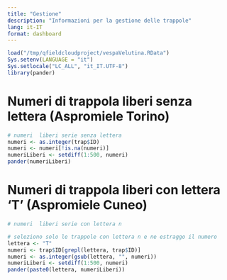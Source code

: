 ```yaml
---
title: "Gestione"
description: "Informazioni per la gestione delle trappole"
lang: it-IT
format: dashboard
---
```


```r
load("/tmp/qfieldcloudproject/vespaVelutina.RData")
Sys.setenv(LANGUAGE = "it")
Sys.setlocale("LC_ALL", "it_IT.UTF-8")
library(pander)
```

# Numeri di trappola liberi senza lettera (Aspromiele Torino)

```r
# numeri  liberi serie senza lettera
numeri <- as.integer(trap$ID)
numeri <- numeri[!is.na(numeri)]
numeriLiberi <- setdiff(1:500, numeri)
pander(numeriLiberi)
```

# Numeri di trappola liberi con lettera 'T' (Aspromiele Cuneo)

```r
# numeri  liberi serie con lettera n

# seleziono solo le trappole con lettera n e ne estraggo il numero
lettera <- "T"
numeri <- trap$ID[grepl(lettera, trap$ID)]
numeri <- as.integer(gsub(lettera, "", numeri))
numeriLiberi <- setdiff(1:500, numeri)
pander(paste0(lettera, numeriLiberi))
```
